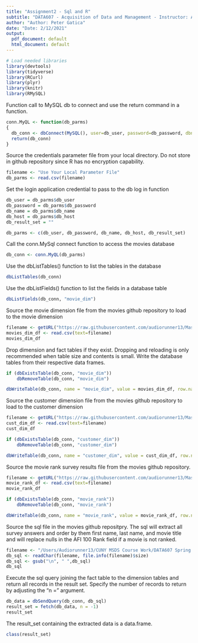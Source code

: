```yaml
---
title: "Assignment2 - Sql and R"
subtitle: "DATA607 - Acquisition of Data and Management - Instructor: Andrew Catlin"
author: "Author: Peter Gatica"
date: "Date: 2/12/2021"
output:
  pdf_document: default
  html_document: default
---
```

```r
# Load needed libraries
library(devtools)
library(tidyverse)
library(RCurl)
library(plyr)
library(knitr)
library(RMySQL)
```

Function call to MySQL db to connect and use the return command in a function.

```r
conn.MyQL <- function(db_parms)
{
  db_conn <- dbConnect(MySQL(), user=db_user, password=db_password, dbname=db_name, host=db_host)
  return(db_conn)
}
```

Source the credentials parameter file from your local directory.  Do not store in github repository since R has no encryption capability. 

```r
filename <- "Use Your Local Parameter File"
db_parms <- read.csv(filename)
```

Set the login application credential to pass to the db log in function

```r
db_user = db_parms$db_user
db_password = db_parms$db_password
db_name = db_parms$db_name
db_host = db_parms$db_host
db_result_set = ""

db_parms <- c(db_user, db_password, db_name, db_host, db_result_set)
```

Call the conn.MySql connect function to access the movies database

```r
db_conn <- conn.MyQL(db_parms)
```

Use the dbListTables() function to list the tables in the database

```r
dbListTables(db_conn)
```

Use the dbListFields() function to list the fields in a database table

```r
dbListFields(db_conn, "movie_dim")
```

Source the movie dimension file from the movies github repository to load to the movie dimension

```r
filename <- getURL("https://raw.githubusercontent.com/audiorunner13/Masters-Coursework/main/DATA607%20Spring%202021/Week2/Assignment/Data/movie_dim.csv")
movies_dim_df <- read.csv(text=filename)
movies_dim_df
```

Drop dimension and fact tables if they exist. Dropping and reloading is only recommended when table size and contents is small.  Write the database tables from their respective data frames.

```r
if (dbExistsTable(db_conn, "movie_dim"))
    dbRemoveTable(db_conn, "movie_dim")

dbWriteTable(db_conn, name = "movie_dim", value = movies_dim_df, row.names = FALSE)
```

Source the customer dimension file from the movies github repository to load to the customer dimension

```r
filename <- getURL("https://raw.githubusercontent.com/audiorunner13/Masters-Coursework/main/DATA607%20Spring%202021/Week2/Assignment/Data/customer_dim.csv")
cust_dim_df <- read.csv(text=filename)
cust_dim_df
```

```r
if (dbExistsTable(db_conn, "customer_dim"))
    dbRemoveTable(db_conn, "customer_dim")

dbWriteTable(db_conn, name = "customer_dim", value = cust_dim_df, row.names = FALSE)
```

Source the movie rank survey results file from the movies github repository.

```r
filename <- getURL("https://raw.githubusercontent.com/audiorunner13/Masters-Coursework/main/DATA607%20Spring%202021/Week2/Assignment/Data/movie_rnk_srvy.csv")
movie_rank_df <- read.csv(text=filename)
movie_rank_df
```

```r
if (dbExistsTable(db_conn, "movie_rank"))
    dbRemoveTable(db_conn, "movie_rank")

dbWriteTable(db_conn, name = "movie_rank", value = movie_rank_df, row.names = FALSE)
```

Source the sql file in the movies github repositpry.  The sql will extract all survey answers and order by them first name, last name, and movie title and will replace nulls in the AFI 100 Rank field if a movie is not ranked.

```r
filename <- "/Users/Audiorunner13/CUNY MSDS Course Work/DATA607 Spring 2021/Week2/Assignment/Sql/movie_rank_survey.sql"
db_sql <- readChar(filename, file.info(filename)$size)
db_sql <- gsub("\n", " ",db_sql)
db_sql
```

Execute the sql query joining the fact table to the dimension tables and return all records in the result set.  Specify the number of records to return by adjusting the "n = " argument.

```r
db_data = dbSendQuery(db_conn, db_sql)
result_set = fetch(db_data, n = -1)
result_set
```

The result_set containing the extracted data is a data.frame.

```r
class(result_set)
```